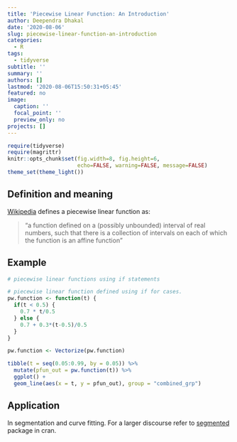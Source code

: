 ```yaml
---
title: 'Piecewise Linear Function: An Introduction'
author: Deependra Dhakal
date: '2020-08-06'
slug: piecewise-linear-function-an-introduction
categories:
  - R
tags:
  - tidyverse
subtitle: ''
summary: ''
authors: []
lastmod: '2020-08-06T15:50:31+05:45'
featured: no
image:
  caption: ''
  focal_point: ''
  preview_only: no
projects: []
---
```


```r
require(tidyverse)
require(magrittr)
knitr::opts_chunk$set(fig.width=8, fig.height=6, 
                      echo=FALSE, warning=FALSE, message=FALSE)
theme_set(theme_light())
```

## Definition and meaning

[Wikipedia](https://en.wikipedia.org/wiki/Piecewise_linear_function) defines a piecewise linear function as:

> "a function defined on a (possibly unbounded) interval of real numbers, such that there is a collection of intervals on each of which the function is an affine function"

## Example

```r
# piecewise linear functions using if statements

# piecewise linear function defined using if for cases.
pw.function <- function(t) {
  if(t < 0.5) {
    0.7 * t/0.5
  } else {
    0.7 + 0.3*(t-0.5)/0.5
  }
}

pw.function <- Vectorize(pw.function)

tibble(t = seq(0.05:0.99, by = 0.05)) %>% 
  mutate(pfun_out = pw.function(t)) %>%
  ggplot() +
  geom_line(aes(x = t, y = pfun_out), group = "combined_grp")

```

## Application

In segmentation and curve fitting. For a larger discourse refer to [segmented](https://cran.r-project.org/package=segmented) package in cran.
